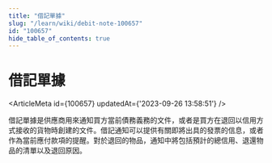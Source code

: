 ```yaml
---
title: "借記單據"
slug: "/learn/wiki/debit-note-100657"
id: "100657"
hide_table_of_contents: true
---
```



# 借記單據

<ArticleMeta id={100657} updatedAt={'2023-09-26 13:58:51'} />
<div className='border-solid border-b border-t-0 my-4 border-[var(--ifm-color-gray-300)]' />

借記單據是供應商用來通知買方當前債務義務的文件，或者是買方在退回以信用方式接收的貨物時創建的文件。借記通知可以提供有關即將出具的發票的信息，或者作為當前應付款項的提醒。對於退回的物品，通知中將包括預計的總信用、退還物品的清單以及退回原因。
